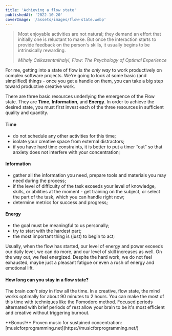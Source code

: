 ```yaml
---
title: 'Achieving a flow state'
publishedAt: '2022-10-20'
coverImage: '/assets/images/flow-state.webp'
---
```


> Most enjoyable activities are not natural; they demand an effort that initially one is reluctant to make. But once the interaction starts to provide feedback on the person's skills, it usually begins to be intrinsically rewarding.
>
> _Mihaly Csikszentmihalyi, Flow: The Psychology of Optimal Experience_

For me, getting into a state of flow is _the only way_ to work productively on complex software projects.
We're going to look at some basic (and simplified) things - once you get a handle on them, you can take a big step toward productive creative work.

There are three basic resources underlying the emergence of the Flow state. They are **Time**, **Information**, and **Energy**.
In order to achieve the desired state, you must first invest each of the three resources in sufficient quality and quantity.

#### Time

- do not schedule any other activities for this time;
- isolate your creative space from external distractors;
- if you have hard time constraints, it is better to put a timer “out” so that anxiety does not interfere with your concentration;

#### Information

- gather all the information you need, prepare tools and materials you may need during the process;
- if the level of difficulty of the task exceeds your level of knowledge, skills, or abilities at the moment - get training on the subject, or select the part of the task, which you can handle right now;
- determine metrics for success and progress;

#### Energy

- the goal must be meaningful to us personally;
- try to start with the hardest part;
- the most important thing is (just) to begin to act;

Usually, when the flow has started, our level of energy and power exceeds our daily level, we can do more, and our level of skill increases as well. On the way out, we feel energized. Despite the hard work, we do not feel exhausted, maybe just a pleasant fatigue or even a rush of energy and emotional lift.

#### How long can you stay in a flow state?

The brain _can’t stay_ in flow all the time. In a creative, flow state, the mind works optimally for about 90 minutes to 2 hours. You can make the most of this time with techniques like the Pomodoro method. Focused periods alternated with brief periods of rest allow your brain to be it's most efficient and creative without triggering burnout.

<Callout emoji="📻">
  **Bonus!** Proven music for sustained concentration:
  <br />
  [musicforprogramming.net](https://musicforprogramming.net/)
</Callout>
